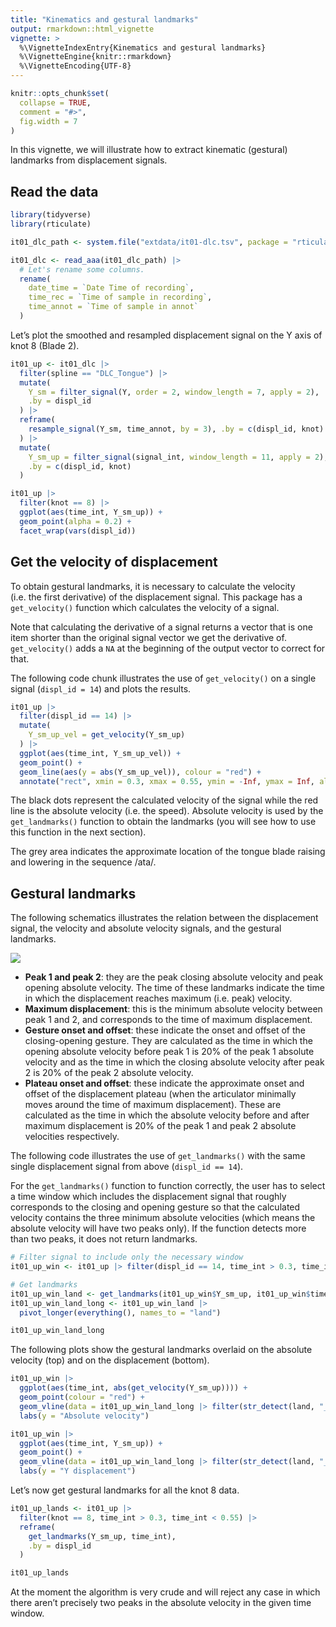 ```yaml
---
title: "Kinematics and gestural landmarks"
output: rmarkdown::html_vignette
vignette: >
  %\VignetteIndexEntry{Kinematics and gestural landmarks}
  %\VignetteEngine{knitr::rmarkdown}
  %\VignetteEncoding{UTF-8}
---
```


```r
knitr::opts_chunk$set(
  collapse = TRUE,
  comment = "#>",
  fig.width = 7
)
```

In this vignette, we will illustrate how to extract kinematic (gestural) landmarks from displacement signals.

## Read the data

```r
library(tidyverse)
library(rticulate)
```

```r
it01_dlc_path <- system.file("extdata/it01-dlc.tsv", package = "rticulate")

it01_dlc <- read_aaa(it01_dlc_path) |> 
  # Let's rename some columns.
  rename(
    date_time = `Date Time of recording`,
    time_rec = `Time of sample in recording`,
    time_annot = `Time of sample in annot`
  )
```

Let's plot the smoothed and resampled displacement signal on the Y axis of knot 8 (Blade 2).

```r
it01_up <- it01_dlc |> 
  filter(spline == "DLC_Tongue") |> 
  mutate(
    Y_sm = filter_signal(Y, order = 2, window_length = 7, apply = 2),
    .by = displ_id
  ) |> 
  reframe(
    resample_signal(Y_sm, time_annot, by = 3), .by = c(displ_id, knot)
  ) |> 
  mutate(
    Y_sm_up = filter_signal(signal_int, window_length = 11, apply = 2),
    .by = c(displ_id, knot)
  )

it01_up |> 
  filter(knot == 8) |> 
  ggplot(aes(time_int, Y_sm_up)) +
  geom_point(alpha = 0.2) +
  facet_wrap(vars(displ_id))
```

## Get the velocity of displacement

To obtain gestural landmarks, it is necessary to calculate the velocity (i.e. the first derivative) of the displacement signal. This package has a `get_velocity()` function which calculates the velocity of a signal.

Note that calculating the derivative of a signal returns a vector that is one item shorter than the original signal vector we get the derivative of. `get_velocity()` adds a `NA` at the beginning of the output vector to correct for that.

The following code chunk illustrates the use of `get_velocity()` on a single signal (`displ_id = 14`) and plots the results.

```r
it01_up |> 
  filter(displ_id == 14) |> 
  mutate(
    Y_sm_up_vel = get_velocity(Y_sm_up)
  ) |> 
  ggplot(aes(time_int, Y_sm_up_vel)) +
  geom_point() +
  geom_line(aes(y = abs(Y_sm_up_vel)), colour = "red") +
  annotate("rect", xmin = 0.3, xmax = 0.55, ymin = -Inf, ymax = Inf, alpha = 0.3)
```

The black dots represent the calculated velocity of the signal while the red line is the absolute velocity (i.e. the speed). Absolute velocity is used by the `get_landmarks()` function to obtain the landmarks (you will see how to use this function in the next section).

The grey area indicates the approximate location of the tongue blade raising and lowering in the sequence /ata/.

## Gestural landmarks

The following schematics illustrates the relation between the displacement signal, the velocity and absolute velocity signals, and the gestural landmarks.

![](gestures.png)

- **Peak 1 and peak 2**: they are the peak closing absolute velocity and peak opening absolute velocity. The time of these landmarks indicate the time in which the displacement reaches maximum (i.e. peak) velocity.
- **Maximum displacement**: this is the minimum absolute velocity between peak 1 and 2, and corresponds to the time of maximum displacement.
- **Gesture onset and offset**: these indicate the onset and offset of the closing-opening gesture. They are calculated as the time in which the opening absolute velocity before peak 1 is 20% of the peak 1 absolute velocity and as the time in which the closing absolute velocity after peak 2 is 20% of the peak 2 absolute velocity.
- **Plateau onset and offset**: these indicate the approximate onset and offset of the displacement plateau (when the articulator minimally moves around the time of maximum displacement). These are calculated as the time in which the absolute velocity before and after maximum displacement is 20% of the peak 1 and peak 2 absolute velocities respectively.

The following code illustrates the use of `get_landmarks()` with the same single displacement signal from above (`displ_id == 14`).

For the `get_landmarks()` function to function correctly, the user has to select a time window which includes the displacement signal that roughly corresponds to the closing and opening gesture so that the calculated velocity contains the three minimum absolute velocities (which means the absolute velocity will have two peaks only). If the function detects more than two peaks, it does not return landmarks.

```r
# Filter signal to include only the necessary window
it01_up_win <- it01_up |> filter(displ_id == 14, time_int > 0.3, time_int < 0.55)

# Get landmarks
it01_up_win_land <- get_landmarks(it01_up_win$Y_sm_up, it01_up_win$time_int)
it01_up_win_land_long <- it01_up_win_land |> 
  pivot_longer(everything(), names_to = "land")

it01_up_win_land_long
```

The following plots show the gestural landmarks overlaid on the absolute velocity (top) and on the displacement (bottom).

```r
it01_up_win |> 
  ggplot(aes(time_int, abs(get_velocity(Y_sm_up)))) +
  geom_point(colour = "red") +
  geom_vline(data = it01_up_win_land_long |> filter(str_detect(land, "_ons|_off")), aes(xintercept = value)) +
  labs(y = "Absolute velocity")

it01_up_win |> 
  ggplot(aes(time_int, Y_sm_up)) +
  geom_point() +
  geom_vline(data = it01_up_win_land_long |> filter(str_detect(land, "_ons|_off")), aes(xintercept = value)) +
  labs(y = "Y displacement")
```

Let's now get gestural landmarks for all the knot 8 data.

```r
it01_up_lands <- it01_up |> 
  filter(knot == 8, time_int > 0.3, time_int < 0.55) |> 
  reframe(
    get_landmarks(Y_sm_up, time_int),
    .by = displ_id
  )

it01_up_lands
```

At the moment the algorithm is very crude and will reject any case in which there aren't precisely two peaks in the absolute velocity in the given time window.



